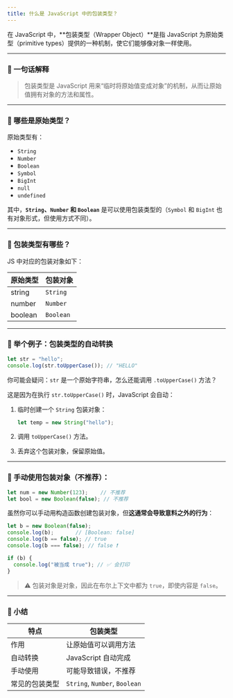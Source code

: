 ```yaml
---
title: 什么是 JavaScript 中的包装类型？
---
```


在 JavaScript 中，\*\*包装类型（Wrapper Object）\*\*是指 JavaScript 为原始类型（primitive types）提供的一种机制，使它们能够像对象一样使用。

---

### 🌟 一句话解释

> 包装类型是 JavaScript 用来“临时将原始值变成对象”的机制，从而让原始值拥有对象的方法和属性。

---

### 🔹 哪些是原始类型？

原始类型有：

* `String`
* `Number`
* `Boolean`
* `Symbol`
* `BigInt`
* `null`
* `undefined`

其中，**`String`、`Number` 和 `Boolean`** 是可以使用包装类型的（`Symbol` 和 `BigInt` 也有对象形式，但使用方式不同）。

---

### 🔹 包装类型有哪些？

JS 中对应的包装对象如下：

| 原始类型    | 包装对象      |
| ------- | --------- |
| string  | `String`  |
| number  | `Number`  |
| boolean | `Boolean` |

---

### 🔹 举个例子：包装类型的自动转换

```javascript
let str = "hello";
console.log(str.toUpperCase()); // "HELLO"
```

你可能会疑问：`str` 是一个原始字符串，怎么还能调用 `.toUpperCase()` 方法？

这是因为在执行 `str.toUpperCase()` 时，JavaScript 会自动：

1. 临时创建一个 `String` 包装对象：

   ```javascript
   let temp = new String("hello");
   ```
2. 调用 `toUpperCase()` 方法。
3. 丢弃这个包装对象，保留原始值。

---

### 🔹 手动使用包装对象（不推荐）：

```javascript
let num = new Number(123);    // 不推荐
let bool = new Boolean(false); // 不推荐
```

虽然你可以手动用构造函数创建包装对象，但**这通常会导致意料之外的行为**：

```javascript
let b = new Boolean(false);
console.log(b);       // [Boolean: false]
console.log(b == false); // true
console.log(b === false); // false ❗️

if (b) {
  console.log("被当成 true"); // ✅ 会打印
}
```

> ⚠️ 包装对象是对象，因此在布尔上下文中都为 `true`，即使内容是 `false`。

---

### 🔹 小结

| 特点      | 包装类型                          |
| ------- | ----------------------------- |
| 作用      | 让原始值可以调用方法                    |
| 自动转换    | JavaScript 自动完成               |
| 手动使用    | 可能导致错误，不推荐                    |
| 常见的包装类型 | `String`, `Number`, `Boolean` |

